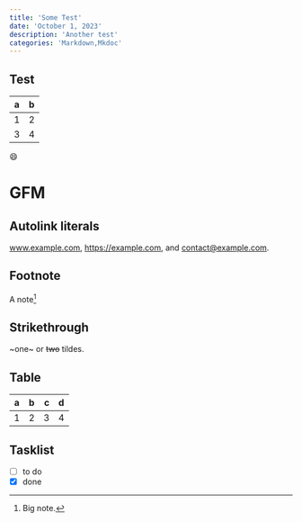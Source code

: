 ```yaml
---
title: 'Some Test'
date: 'October 1, 2023'
description: 'Another test'
categories: 'Markdown,Mkdoc'
---
```


## Test

| a | b |
|---|---|
| 1 | 2 |
| 3 | 4 |

:smile:

# GFM

## Autolink literals

www.example.com, https://example.com, and contact@example.com.

## Footnote

A note[^1]

[^1]: Big note.

## Strikethrough

~one~ or ~~two~~ tildes.

## Table

| a | b | c | d |
|---|:--|--:|:-:|
| 1 | 2 | 3 | 4 |

## Tasklist

* [ ] to do
* [x] done
